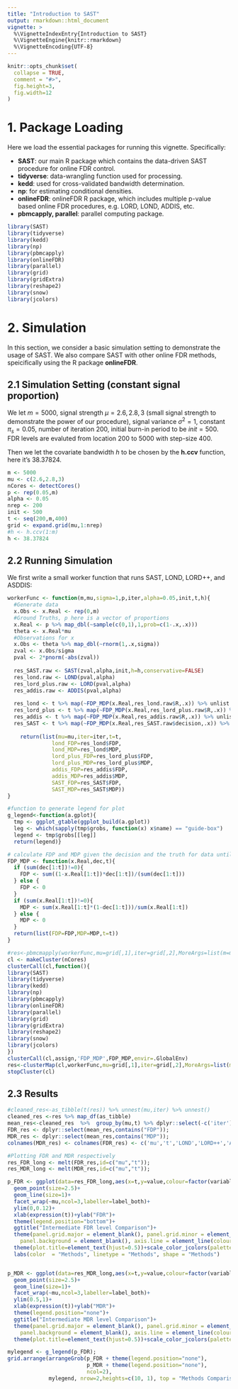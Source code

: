 ```yaml
---
title: "Introduction to SAST"
output: rmarkdown::html_document
vignette: >
  %\VignetteIndexEntry{Introduction to SAST}
  %\VignetteEngine{knitr::rmarkdown}
  %\VignetteEncoding{UTF-8}
---
```

<style type="text/css">
.main-container {
  max-width: 1200px;
  margin-left: auto;
  margin-right: auto;
}
</style>
```r
knitr::opts_chunk$set(
  collapse = TRUE,
  comment = "#>",
  fig.height=3,
  fig.width=12
)
```

# 1. Package Loading
Here we load the essential packages for running this vignette. Specifically:

* **SAST**: our main R package which contains the data-driven SAST procedure for online FDR control.
* **tidyverse**: data-wrangling function used for processing.
* **kedd**: used for cross-validated bandwidth determination.
* **np**: for estimating conditional densities.
* **onlineFDR**: onlineFDR R package, which includes multiple p-value based online FDR procedures, e.g. LORD, LOND, ADDIS, etc.
* **pbmcapply, parallel**: parallel computing package.
```r
library(SAST)
library(tidyverse)
library(kedd)
library(np)
library(pbmcapply)
library(onlineFDR)
library(parallel)
library(grid)
library(gridExtra)
library(reshape2)
library(snow)
library(jcolors)
```

# 2. Simulation
In this section, we consider a basic simulation setting to demonstrate the usage of SAST. We also compare SAST with other online FDR methods, speicifically using the R package **onlineFDR**.

## 2.1 Simulation Setting (constant signal proportion)
We let $m=5000$, signal strength $\mu=2.6,2.8,3$ (small signal strength to demonstrate the power of our procedure), signal variance $\sigma^2=1$, constant $\pi_s=0.05$, number of iteration $200$, initial burn-in period to be $init=500$. FDR levels are evaluted from location 200 to 5000 with step-size 400. 

Then we let the covariate bandwidth $h$ to be chosen by the **h.ccv** function, here it's $38.37824$.
```r
m <- 5000
mu <- c(2.6,2.8,3)
nCores <- detectCores()
p <- rep(0.05,m)
alpha <- 0.05
nrep <- 200
init <- 500
t <- seq(200,m,400)
grid <- expand.grid(mu,1:nrep)
#h <- h.ccv(1:m)
h <- 38.37824
```

## 2.2 Running Simulation
We first write a small worker function that runs SAST, LOND, LORD++, and ASDDIS:
```r
workerFunc <- function(m,mu,sigma=1,p,iter,alpha=0.05,init,t,h){
  #Generate data
  x.Obs <- x.Real <- rep(0,m)
  #Ground Truths, p here is a vector of proportions
  x.Real <- p %>% map_dbl(~sample(c(0,1),1,prob=c(1-.x,.x)))
  theta <- x.Real*mu
  #Observations for x
  x.Obs <- theta %>% map_dbl(~rnorm(1,.x,sigma))
  zval <- x.Obs/sigma
  pval <- 2*pnorm(-abs(zval))
  
  res_SAST.raw <- SAST(zval,alpha,init,h=h,conservative=FALSE)
  res_lond.raw <- LOND(pval,alpha)
  res_lord_plus.raw <- LORD(pval,alpha)
  res_addis.raw <- ADDIS(pval,alpha)
  
  res_lond <- t %>% map(~FDP_MDP(x.Real,res_lond.raw$R,.x)) %>% unlist %>% split(.,names(.))
  res_lord_plus <- t %>% map(~FDP_MDP(x.Real,res_lord_plus.raw$R,.x)) %>% unlist %>% split(.,names(.))
  res_addis <- t %>% map(~FDP_MDP(x.Real,res_addis.raw$R,.x)) %>% unlist %>% split(.,names(.))
  res_SAST <- t %>% map(~FDP_MDP(x.Real,res_SAST.raw$decision,.x)) %>% unlist %>% split(.,names(.))
  
    return(list(mu=mu,iter=iter,t=t,
              lond_FDP=res_lond$FDP,
              lond_MDP=res_lond$MDP,
              lord_plus_FDP=res_lord_plus$FDP,
              lord_plus_MDP=res_lord_plus$MDP,
              addis_FDP=res_addis$FDP,
              addis_MDP=res_addis$MDP,
              SAST_FDP=res_SAST$FDP,
              SAST_MDP=res_SAST$MDP))
}

#function to generate legend for plot
g_legend<-function(a.gplot){
  tmp <- ggplot_gtable(ggplot_build(a.gplot))
  leg <- which(sapply(tmp$grobs, function(x) x$name) == "guide-box")
  legend <- tmp$grobs[[leg]]
  return(legend)}

# calculate FDP and MDP given the decision and the truth for data until time t
FDP_MDP <- function(x.Real,dec,t){
  if (sum(dec[1:t])!=0){
    FDP <- sum((1-x.Real[1:t])*dec[1:t])/(sum(dec[1:t]))
  } else {
    FDP <- 0
  }
  if (sum(x.Real[1:t])!=0){
    MDP <- sum(x.Real[1:t]*(1-dec[1:t]))/sum(x.Real[1:t])
  } else {
    MDP <- 0
  }
  return(list(FDP=FDP,MDP=MDP,t=t))
}

#res<-pbmcmapply(workerFunc,mu=grid[,1],iter=grid[,2],MoreArgs=list(m=m,p=p,init=init,t=t,h=h),mc.cores=1)
cl <- makeCluster(nCores)
clusterCall(cl,function(){
library(SAST)
library(tidyverse)
library(kedd)
library(np)
library(pbmcapply)
library(onlineFDR)
library(parallel)
library(grid)
library(gridExtra)
library(reshape2)
library(snow)
library(jcolors)
})
clusterCall(cl,assign,'FDP_MDP',FDP_MDP,envir=.GlobalEnv)
res<-clusterMap(cl,workerFunc,mu=grid[,1],iter=grid[,2],MoreArgs=list(m=m,p=p,init=init,t=t,h=h))
stopCluster(cl)
```

## 2.3 Results
```r
#cleaned_res<-as_tibble(t(res)) %>% unnest(mu,iter) %>% unnest()
cleaned_res <-res %>% map_df(as_tibble)
mean_res<-cleaned_res  %>%  group_by(mu,t) %>% dplyr::select(-c('iter')) %>% summarise_all(list(mean)) %>% group_by(mu,t)
FDR_res <- dplyr::select(mean_res,contains("FDP"));
MDR_res <- dplyr::select(mean_res,contains("MDP"));
colnames(MDR_res) <- colnames(FDR_res) <- c('mu','t','LOND','LORD++','ADDIS','SAST')

#Plotting FDR and MDR respectively
res_FDR_long <- melt(FDR_res,id=c("mu","t"));
res_MDR_long <- melt(MDR_res,id=c("mu","t"));

p_FDR <- ggplot(data=res_FDR_long,aes(x=t,y=value,colour=factor(variable),shape=factor(variable)))+
  geom_point(size=2.5)+
  geom_line(size=1)+
  facet_wrap(~mu,ncol=3,labeller=label_both)+
  ylim(0,0.12)+
  xlab(expression(t))+ylab("FDR")+
  theme(legend.position="bottom")+
  ggtitle("Intermediate FDR level Comparison")+
  theme(panel.grid.major = element_blank(), panel.grid.minor = element_blank(),
    panel.background = element_blank(), axis.line = element_line(colour = "black"))+
  theme(plot.title=element_text(hjust=0.5))+scale_color_jcolors(palette = "pal3")+
  labs(color  = "Methods", linetype = "Methods", shape = "Methods")


p_MDR <- ggplot(data=res_MDR_long,aes(x=t,y=value,colour=factor(variable),shape=factor(variable)))+
  geom_point(size=2.5)+
  geom_line(size=1)+
  facet_wrap(~mu,ncol=3,labeller=label_both)+
  ylim(0.5,1)+
  xlab(expression(t))+ylab("MDR")+
  theme(legend.position="none")+
  ggtitle("Intermediate MDR level Comparison")+
  theme(panel.grid.major = element_blank(), panel.grid.minor = element_blank(),
    panel.background = element_blank(), axis.line = element_line(colour = "black"))+
  theme(plot.title=element_text(hjust=0.5))+scale_color_jcolors(palette = "pal3")

mylegend <- g_legend(p_FDR);
grid.arrange(arrangeGrob(p_FDR + theme(legend.position="none"),
                         p_MDR + theme(legend.position="none"),
                         ncol=2),
             mylegend, nrow=2,heights=c(10, 1), top = "Methods Comparison (constant p 0.05)")
```




